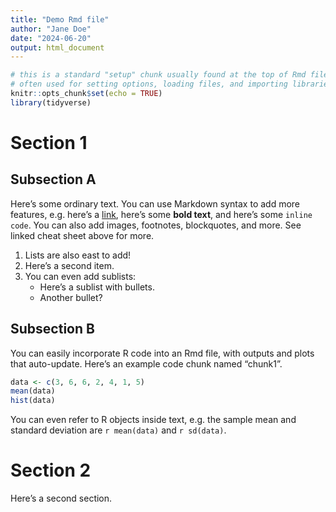 ```yaml
---
title: "Demo Rmd file"
author: "Jane Doe"
date: "2024-06-20"
output: html_document
---
```


```r
# this is a standard "setup" chunk usually found at the top of Rmd files,
# often used for setting options, loading files, and importing libraries
knitr::opts_chunk$set(echo = TRUE)
library(tidyverse)
```

# Section 1

## Subsection A

Here's some ordinary text. You can use Markdown syntax to add more features, e.g. here's a [link](https://markdownguide.org/cheat-sheet), here's some **bold text**, and here's some `inline code`. You can also add images, footnotes, blockquotes, and more. See linked cheat sheet above for more.

 1. Lists are also east to add!
 2. Here's a second item.
 3. You can even add sublists:
    - Here's a sublist with bullets.
    - Another bullet?

## Subsection B

You can easily incorporate R code into an Rmd file, with outputs and plots that auto-update. Here's an example code chunk named "chunk1".

```r
data <- c(3, 6, 6, 2, 4, 1, 5)
mean(data)
hist(data)
```

You can even refer to R objects inside text, e.g. the sample mean and standard deviation are `r mean(data)` and `r sd(data)`.

# Section 2

Here's a second section.

<!-- comments in an Rmd file must use HTML-style syntax -->
